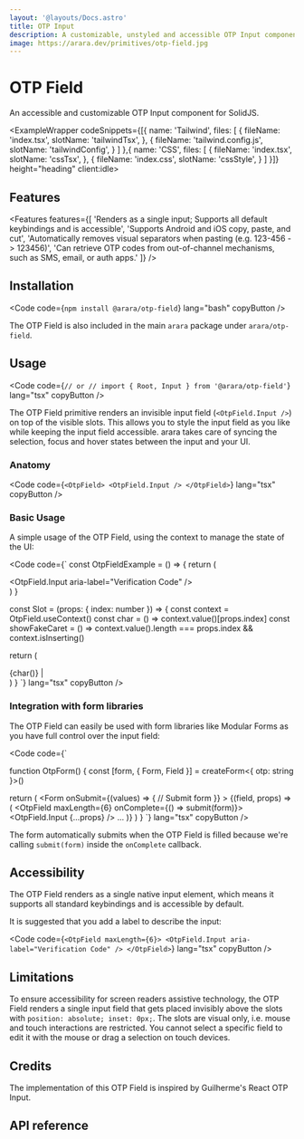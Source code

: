 ```yaml
---
layout: '@layouts/Docs.astro'
title: OTP Input
description: A customizable, unstyled and accessible OTP Input component for SolidJS
image: https://arara.dev/primitives/otp-field.jpg
---
```


# OTP Field

An accessible and customizable OTP Input component for SolidJS.

<PackageInfo packageName="@arara/otp-field" />

<ExampleWrapper codeSnippets={[{
  name: 'Tailwind',
  files: [
    {
      fileName: 'index.tsx',
      slotName: 'tailwindTsx',
    },
    {
      fileName: 'tailwind.config.js',
      slotName: 'tailwindConfig',
    }
  ]
},{
  name: 'CSS',
  files: [
    {
      fileName: 'index.tsx',
      slotName: 'cssTsx',
    },
    {
      fileName: 'index.css',
      slotName: 'cssStyle',
    }
  ]
}]} height="heading" client:idle>
  <BasicExample client:idle />
  <RawCode slot="tailwindTsx" code={TailwindTsx} lang="tsx" />
  <RawCode slot="tailwindConfig" code={TailwindConfig} lang="js" />
  <RawCode slot="cssTsx" code={CssTsx} lang="tsx" />
  <RawCode slot="cssStyle" code={CssStyle} lang="css" />
</ExampleWrapper>

## Features
<Features features={[
  'Renders as a single input; Supports all default keybindings and is accessible',
  'Supports Android and iOS copy, paste, and cut',
  'Automatically removes visual separators when pasting (e.g. 123-456 -> 123456)',
  'Can retrieve OTP codes from out-of-channel mechanisms, such as SMS, email, or auth apps.'
]} />

## Installation

<Code code={`
npm install @arara/otp-field
`} lang="bash" copyButton />

The OTP Field is also included in the main `arara` package under `arara/otp-field`.

## Usage
<Code code={`
// or
// import { Root, Input } from '@arara/otp-field'
`} lang="tsx" copyButton />

The OTP Field primitive renders an invisible input field (`<OtpField.Input />`) on top of the visible slots. This allows you to style the input field as you like while keeping the input field accessible. arara takes care of syncing the selection, focus and hover states between the input and your UI.

### Anatomy

<Code code={`
<OtpField>
  <OtpField.Input />
</OtpField>
`} lang="tsx" copyButton />

### Basic Usage

A simple usage of the OTP Field, using the context to manage the state of the UI:

<Code code={`
const OtpFieldExample = () => {
  return (
    <div>
      <OtpField maxLength={6}>
        <OtpField.Input aria-label="Verification Code" />
        <Slot index={0} />
        <Slot index={1} />
        <Slot index={2} />
        <Slot index={3} />
        <Slot index={4} />
        <Slot index={5} />
      </OtpField>
    </div>
  )
}

const Slot = (props: { index: number }) => {
  const context = OtpField.useContext()
  const char = () => context.value()[props.index]
  const showFakeCaret = () =>
    context.value().length === props.index && context.isInserting()

  return (
    <div>
      {char()}
      <Show when={showFakeCaret()}>
        <span>|</span>
      </Show>
    </div>
  )
}
`} lang="tsx" copyButton />

### Integration with form libraries

The OTP Field can easily be used with form libraries like <Link href="https://modularforms.dev/" newTab>Modular Forms</Link> as you have full control over the input field:

<Code code={`

function OtpForm() {
  const [form, { Form, Field }] = createForm<{
    otp: string
  }>()

  return (
    <Form
      onSubmit={(values) => {
        // Submit form
      }}
    >
      <Field name="otp">
        {(field, props) => (
          <OtpField maxLength={6} onComplete={() => submit(form)}>
            <OtpField.Input {...props} />
            ...
          </OtpField>
        )}
      </Field>
    </Form>
  )
}
`} lang="tsx" copyButton />

The form automatically submits when the OTP Field is filled because we're calling `submit(form)` inside the `onComplete` callback.

## Accessibility
The OTP Field renders as a single native input element, which means it supports all standard keybindings and is accessible by default.

It is suggested that you add a label to describe the input:

<Code code={`
<OtpField maxLength={6}>
  <OtpField.Input aria-label="Verification Code" />
</OtpField>
`} lang="tsx" copyButton />

## Limitations

To ensure accessibility for screen readers assistive technology, the OTP Field renders a single input field that gets placed invisibly above the slots with `position: absolute; inset: 0px;`. The slots are visual only, i.e. mouse and touch interactions are restricted. You cannot select a specific field to edit it with the mouse or drag a selection on touch devices.

## Credits

The implementation of this OTP Field is inspired by Guilherme's <Link href="https://github.com/guilhermerodz/input-otp" newTab>React OTP Input</Link>.

## API reference

<ApiReference library={OtpField} />

